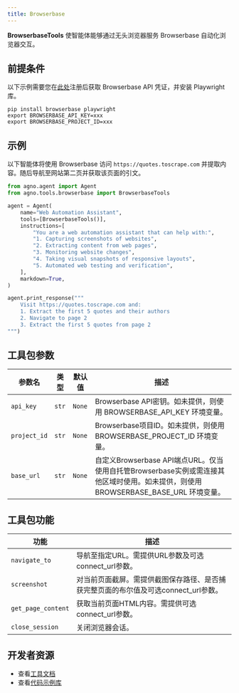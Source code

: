 ```yaml
---
title: Browserbase
---
```

**BrowserbaseTools** 使智能体能够通过无头浏览器服务 Browserbase 自动化浏览器交互。

## 前提条件

以下示例需要您在[此处](https://www.browserbase.com/)注册后获取 Browserbase API 凭证，并安装 Playwright 库。

```shell
pip install browserbase playwright
export BROWSERBASE_API_KEY=xxx
export BROWSERBASE_PROJECT_ID=xxx
```


## 示例

以下智能体将使用 Browserbase 访问 `https://quotes.toscrape.com` 并提取内容。随后导航至网站第二页并获取该页面的引文。

```python cookbook/tools/browserbase_tools.py
from agno.agent import Agent
from agno.tools.browserbase import BrowserbaseTools

agent = Agent(
    name="Web Automation Assistant",
    tools=[BrowserbaseTools()],
    instructions=[
        "You are a web automation assistant that can help with:",
        "1. Capturing screenshots of websites",
        "2. Extracting content from web pages",
        "3. Monitoring website changes",
        "4. Taking visual snapshots of responsive layouts",
        "5. Automated web testing and verification",
    ],
    markdown=True,
)

agent.print_response("""
    Visit https://quotes.toscrape.com and:
    1. Extract the first 5 quotes and their authors
    2. Navigate to page 2
    3. Extract the first 5 quotes from page 2
""")
```



## 工具包参数

| 参数名        | 类型   | 默认值  | 描述                                                                                                                                                                                 |
| ------------ | ------ | ------- | ----------------------------------------------------------------------------------------------------------------------------------------------------------------------------------- |
| `api_key`    | `str`  | `None`  | Browserbase API密钥。如未提供，则使用 BROWSERBASE_API_KEY 环境变量。                                                                                                                 |
| `project_id` | `str`  | `None`  | Browserbase项目ID。如未提供，则使用 BROWSERBASE_PROJECT_ID 环境变量。                                                                                                               |
| `base_url`   | `str`  | `None`  | 自定义Browserbase API端点URL。仅当使用自托管Browserbase实例或需连接其他区域时使用。如未提供，则使用 BROWSERBASE_BASE_URL 环境变量。 |

## 工具包功能

| 功能               | 描述                                                                                                                                                |
| ------------------ | -------------------------------------------------------------------------------------------------------------------------------------------------- |
| `navigate_to`      | 导航至指定URL。需提供URL参数及可选connect_url参数。                                                                                                 |
| `screenshot`       | 对当前页面截屏。需提供截图保存路径、是否捕获完整页面的布尔值及可选connect_url参数。                                                                 |
| `get_page_content` | 获取当前页面HTML内容。需提供可选connect_url参数。                                                                                                   |
| `close_session`    | 关闭浏览器会话。                                                                                                                                    |

## 开发者资源

- 查看[工具文档](https://github.com/agno-agi/agno/blob/main/libs/agno/agno/tools/browserbase.py)
- 查看[代码示例库](https://github.com/agno-agi/agno/blob/main/cookbook/tools/browserbase_tools.py)